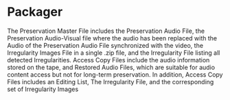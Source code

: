 # Packager

The Preservation Master File includes the Preservation Audio File, the Preservation Audio-Visual file where the audio has been replaced with the Audio of the Preservation Audio File synchronized with the video, the Irregularity Images File in a single .zip file, and the Irregularity File listing all detected Irregularities. Access Copy Files include the audio information stored on the tape, and Restored Audio Files, which are suitable for audio content access but not for long-term preservation. In addition, Access Copy Files includes an Editing List, The Irregularity File, and the corresponding set of Irregularity Images
